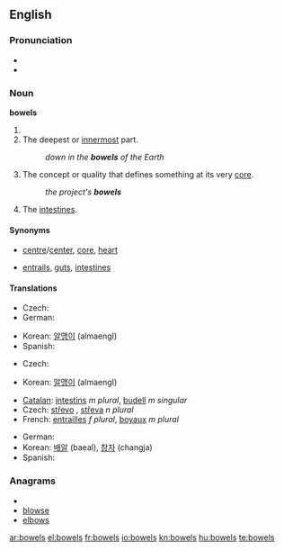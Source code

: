 ==English==

===Pronunciation===
* {{audio|en-us-bowels.ogg|Audio (US)}}
* {{rhymes|aʊəlz}}

===Noun===
'''bowels'''

# {{plural of|[[bowel]]}}
# The deepest or [[innermost]] part.
#: ''down in the '''bowels''' of the Earth''
# The concept or quality that defines something at its very [[core]].
#: ''the project's '''bowels'''''
# The [[intestines]].

====Synonyms====
* {{sense|deepest or innermost part}} [[centre]]/[[center]], [[core]], [[heart]]
* {{sense|intestines}} [[entrails]], [[gut]]s, [[intestine]]s

====Translations====
{{trans-top|deepest or innermost part}}
* Czech: {{t-|cs|nitro|f}}
* German: {{t+|de|Tiefen|f}}
{{trans-mid}}
* Korean: [[알맹이]] (almaengI)
* Spanish: {{t|es|profundidades|f|p}}
{{trans-bottom}}

{{trans-top|concept or quality that defines something at its very core}}
* Czech: {{t-|cs|jádro|n}}
{{trans-mid}}
* Korean: [[알맹이]] (almaengI)
{{trans-bottom}}

{{trans-top|intestines}}
* [[Catalan]]: [[intestins]] ''m plural'', [[budell]] ''m singular''
* Czech: [[střevo]] {{n}}, [[střeva]] ''n plural''
* French: [[entrailles]] ''f plural'', [[boyaux]] ''m plural''
{{trans-mid}}
* German: {{t+|de|Gedärme|f}}
* Korean: [[배알]] (baeal), [[창자]] (changja)
* Spanish: {{t-|es|intestinos|m}}
{{trans-bottom}}

===Anagrams===
* {{alphagram|belosw}}
* [[blowse#English|blowse]]
* [[elbows#English|elbows]]


[[ar:bowels]]
[[el:bowels]]
[[fr:bowels]]
[[io:bowels]]
[[kn:bowels]]
[[hu:bowels]]
[[te:bowels]]